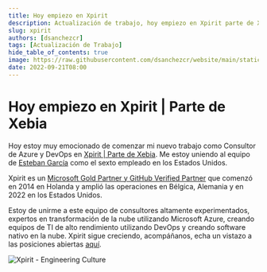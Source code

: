 ```yaml
---
title: Hoy empiezo en Xpirit
description: Actualización de trabajo, hoy empiezo en Xpirit parte de Xebia como Consultor de Azure & DevOps
slug: xpirit
authors: [dsanchezcr]
tags: [Actualización de Trabajo]
hide_table_of_contents: true
image: https://raw.githubusercontent.com/dsanchezcr/website/main/static/img/Xpirit.gif
date: 2022-09-21T08:00
---
```

# Hoy empiezo en Xpirit | Parte de Xebia

Hoy estoy muy emocionado de comenzar mi nuevo trabajo como Consultor de Azure y DevOps en [Xpirit | Parte de Xebia](https://xpirit.com). Me estoy uniendo al equipo de [Esteban García](https://linkedin.com/in/estebangarcia) como el sexto empleado en los Estados Unidos.

Xpirit es un [Microsoft Gold Partner y GitHub Verified Partner](https://xpirit.com/company/partnerships) que comenzó en 2014 en Holanda y amplió las operaciones en Bélgica, Alemania y en 2022 en los Estados Unidos.

Estoy  de unirme a este equipo de consultores altamente experimentados, expertos en transformación de la nube utilizando Microsoft Azure, creando equipos de TI de alto rendimiento utilizando DevOps y creando software nativo en la nube.
Xpirit sigue creciendo, acompáñanos, echa un vistazo a las posiciones abiertas [aquí](https://www.linkedin.com/jobs/search/?currentJobId=3270399306\&f_C=9183026\&geoId=92000000).

![Xpirit - Engineering Culture](pathname:///img/Xpirit.gif)